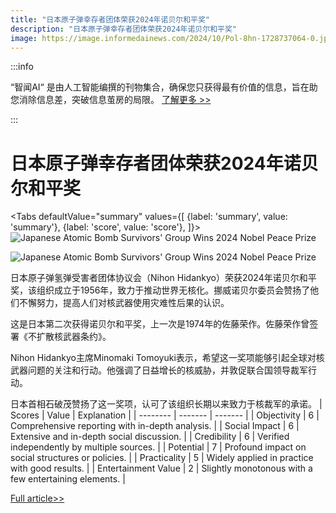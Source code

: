 ```yaml
---
title: "日本原子弹幸存者团体荣获2024年诺贝尔和平奖"
description: "日本原子弹幸存者团体荣获2024年诺贝尔和平奖"
image: https://image.informedainews.com/2024/10/Pol-8hn-1728737064-0.jpg
---
```



:::info

“智闻AI“ 是由人工智能编撰的刊物集合，确保您只获得最有价值的信息，旨在助您消除信息差，突破信息茧房的局限。  [了解更多 >>](/)

:::

# 日本原子弹幸存者团体荣获2024年诺贝尔和平奖


<Tabs
	defaultValue="summary"
	values={[
	{label: 'summary', value: 'summary'},
	{label: 'score', value: 'score'},
]}>
<TabItem value="summary">
<img
  src="https://image.informedainews.com/2024/10/Pol-8hn-1728737064-0.jpg"
  alt="Japanese Atomic Bomb Survivors' Group Wins 2024 Nobel Peace Prize"
/>

<img
  src="https://image.informedainews.com/2024/10/Pol-aez-1728737064-1.jpg"
  alt="Japanese Atomic Bomb Survivors' Group Wins 2024 Nobel Peace Prize"
/>



日本原子弹氢弹受害者团体协议会（Nihon Hidankyo）荣获2024年诺贝尔和平奖，该组织成立于1956年，致力于推动世界无核化。挪威诺贝尔委员会赞扬了他们不懈努力，提高人们对核武器使用灾难性后果的认识。

这是日本第二次获得诺贝尔和平奖，上一次是1974年的佐藤荣作。佐藤荣作曾签署《不扩散核武器条约》。

Nihon Hidankyo主席Minomaki Tomoyuki表示，希望这一奖项能够引起全球对核武器问题的关注和行动。他强调了日益增长的核威胁，并敦促联合国领导裁军行动。

日本首相石破茂赞扬了这一奖项，认可了该组织长期以来致力于核裁军的承诺。
</TabItem>
<TabItem value="score">
	| Scores     | Value   | Explanation |
	| -------- | ------- | ------- |
	| Objectivity  | 6    | Comprehensive reporting with in-depth analysis.    |
	| Social Impact | 6     | Extensive and in-depth social discussion.    |
	| Credibility    | 6    | Verified independently by multiple sources.    |
	| Potential    | 7    | Profound impact on social structures or policies.    |
	| Practicality    | 5    | Widely applied in practice with good results.    |
	| Entertainment Value    | 2    | Slightly monotonous with a few entertaining elements.    |
</TabItem>
</Tabs>

[Full article>>](https://asia.nikkei.com/Politics/Japanese-atomic-bomb-survivors-group-wins-2024-Nobel-Peace-Prize)
